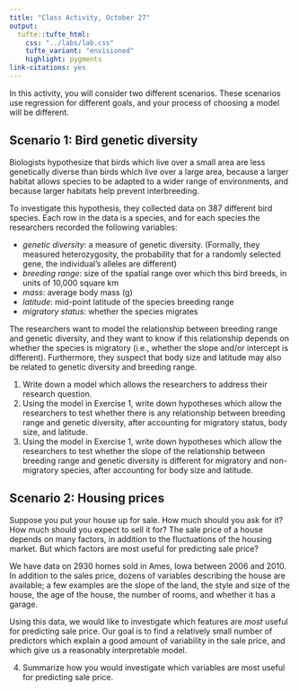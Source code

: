 ```yaml
---
title: "Class Activity, October 27"
output: 
  tufte::tufte_html:
    css: "../labs/lab.css"
    tufte_variant: "envisioned"
    highlight: pygments
link-citations: yes
---
```


In this activity, you will consider two different scenarios. These scenarios use regression for different goals, and your process of choosing a model will be different.

## Scenario 1: Bird genetic diversity

Biologists hypothesize that birds which live over a small area are less genetically diverse than birds which live over a large area, because a larger habitat allows species to be adapted to a wider range of environments, and because larger habitats help prevent interbreeding.

To investigate this hypothesis, they collected data on 387 different bird species. Each row in the data is a species, and for each species the researchers recorded the following variables:

* *genetic diversity*: a measure of genetic diversity. (Formally, they measured heterozygosity, the probability that for a randomly selected gene, the individual's alleles are different)
* *breeding range*: size of the spatial range over which this bird breeds, in units of 10,000 square km
* *mass*: average body mass (g)
* *latitude*: mid-point latitude of the species breeding range
* *migratory status*: whether the species migrates

The researchers want to model the relationship between breeding range and genetic diversity, and they want to know if this relationship depends on whether the species is migratory (i.e., whether the slope and/or intercept is different). Furthermore, they suspect that body size and latitude may also be related to genetic diversity and breeding range.

1. Write down a model which allows the researchers to address their research question.
2. Using the model in Exercise 1, write down hypotheses which allow the researchers to test whether there is any relationship between breeding range and genetic diversity, after accounting for migratory status, body size, and latitude.
3. Using the model in Exercise 1, write down hypotheses which allow the researchers to test whether the slope of the relationship between breeding range and genetic diversity is different for migratory and non-migratory species, after accounting for body size and latitude.


## Scenario 2: Housing prices

Suppose you put your house up for sale. How much should you ask for it? How much should you expect to sell it for? The sale price of a house depends on many factors, in addition to the fluctuations of the housing market. But which factors are most useful for predicting sale price?

We have data on 2930 homes sold in Ames, Iowa between 2006 and 2010. In addition to the sales price, dozens of variables describing the house are available; a few examples are the slope of the land, the style and size of the house, the age of the house, the number of rooms, and whether it has a garage. 

Using this data, we would like to investigate which features are *most* useful for predicting sale price. Our goal is to find a relatively small number of predictors which explain a good amount of variability in the sale price, and which give us a reasonably interpretable model.

4. Summarize how you would investigate which variables are most useful for predicting sale price.